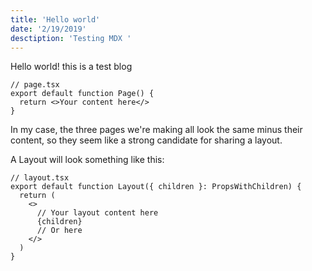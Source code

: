 ```yaml
---
title: 'Hello world'
date: '2/19/2019'
desctiption: 'Testing MDX '
---
```



Hello world! this is a test blog

```tsx
// page.tsx
export default function Page() {
  return <>Your content here</>
}
```

In my case, the three pages we're making all look the same minus their content, so they seem like a strong candidate for sharing a layout.

A Layout will look something like this:

```tsx
// layout.tsx
export default function Layout({ children }: PropsWithChildren) {
  return (
    <>
      // Your layout content here
      {children}
      // Or here
    </>
  )
}
